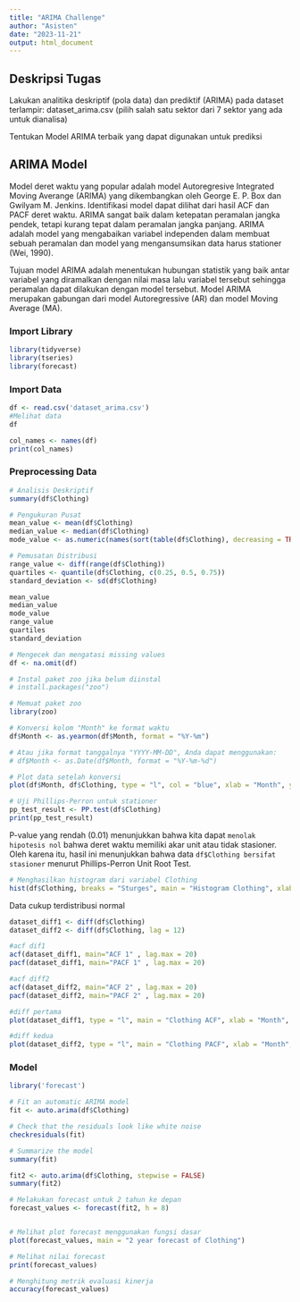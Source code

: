 ```yaml
---
title: "ARIMA Challenge"
author: "Asisten"
date: "2023-11-21"
output: html_document
---
```


## Deskripsi Tugas

Lakukan analitika deskriptif (pola data) dan prediktif (ARIMA) pada dataset terlampir: dataset_arima.csv (pilih salah satu sektor dari 7 sektor yang ada untuk dianalisa)

Tentukan Model ARIMA terbaik yang dapat digunakan untuk prediksi

## ARIMA Model

Model deret waktu yang popular adalah model Autoregresive Integrated Moving Averange (ARIMA) yang dikembangkan oleh George E. P. Box dan Gwilyam M. Jenkins. Identifikasi model dapat dilihat dari hasil ACF dan PACF deret waktu. ARIMA sangat baik dalam ketepatan peramalan jangka pendek, tetapi kurang tepat dalam peramalan jangka panjang. ARIMA adalah model yang mengabaikan variabel independen dalam membuat sebuah peramalan dan model yang mengansumsikan data harus stationer (Wei, 1990).

Tujuan model ARIMA adalah menentukan hubungan statistik yang baik antar variabel yang diramalkan dengan nilai masa lalu variabel tersebut sehingga peramalan dapat dilakukan dengan model tersebut. Model ARIMA merupakan gabungan dari model Autoregressive (AR) dan model Moving Average (MA).


### Import Library


```r
library(tidyverse)
library(tseries)
library(forecast)
```


### Import Data
```r
df <- read.csv('dataset_arima.csv')
#Melihat data
df
```
```r
col_names <- names(df)
print(col_names)
```

### Preprocessing Data
```r
# Analisis Deskriptif
summary(df$Clothing)
```
```r
# Pengukuran Pusat
mean_value <- mean(df$Clothing)
median_value <- median(df$Clothing)
mode_value <- as.numeric(names(sort(table(df$Clothing), decreasing = TRUE)[1]))

# Pemusatan Distribusi
range_value <- diff(range(df$Clothing))
quartiles <- quantile(df$Clothing, c(0.25, 0.5, 0.75))
standard_deviation <- sd(df$Clothing)

mean_value
median_value
mode_value
range_value
quartiles
standard_deviation
```


```r
# Mengecek dan mengatasi missing values
df <- na.omit(df)

```


```r
# Instal paket zoo jika belum diinstal
# install.packages("zoo")

# Memuat paket zoo
library(zoo)

# Konversi kolom "Month" ke format waktu
df$Month <- as.yearmon(df$Month, format = "%Y-%m")

# Atau jika format tanggalnya "YYYY-MM-DD", Anda dapat menggunakan:
# df$Month <- as.Date(df$Month, format = "%Y-%m-%d")

```

```r

# Plot data setelah konversi
plot(df$Month, df$Clothing, type = "l", col = "blue", xlab = "Month", ylab = "Clothing Sales", main = "Monthly Clothing")


```

```r
# Uji Phillips-Perron untuk stationer
pp_test_result <- PP.test(df$Clothing)
print(pp_test_result)
```
P-value yang rendah (0.01) menunjukkan bahwa kita dapat `menolak hipotesis nol` bahwa deret waktu memiliki akar unit atau tidak stasioner. Oleh karena itu, hasil ini menunjukkan bahwa data `df$Clothing bersifat stasioner` menurut Phillips-Perron Unit Root Test.

```r
# Menghasilkan histogram dari variabel Clothing
hist(df$Clothing, breaks = "Sturges", main = "Histogram Clothing", xlab = "Clothing")

```
Data cukup terdistribusi normal



```r
dataset_diff1 <- diff(df$Clothing)
dataset_diff2 <- diff(df$Clothing, lag = 12) 

#acf dif1
acf(dataset_diff1, main="ACF 1" , lag.max = 20)
pacf(dataset_diff1, main="PACF 1" , lag.max = 20)

#acf diff2
acf(dataset_diff2, main="ACF 2" , lag.max = 20)
pacf(dataset_diff2, main="PACF 2" , lag.max = 20)

#diff pertama
plot(dataset_diff1, type = "l", main = "Clothing ACF", xlab = "Month", ylab = "Clothing")

#diff kedua
plot(dataset_diff2, type = "l", main = "Clothing PACF", xlab = "Month", ylab = "Clothing")
```


### Model 


```r
library('forecast')
```



```r
# Fit an automatic ARIMA model
fit <- auto.arima(df$Clothing)

# Check that the residuals look like white noise
checkresiduals(fit)
```

```r
# Summarize the model
summary(fit)
```

```r
fit2 <- auto.arima(df$Clothing, stepwise = FALSE)
summary(fit2)
```
```r
# Melakukan forecast untuk 2 tahun ke depan
forecast_values <- forecast(fit2, h = 8)


# Melihat plot forecast menggunakan fungsi dasar
plot(forecast_values, main = "2 year forecast of Clothing")

```


```r
# Melihat nilai forecast
print(forecast_values)

```
```r
# Menghitung metrik evaluasi kinerja
accuracy(forecast_values)

```




